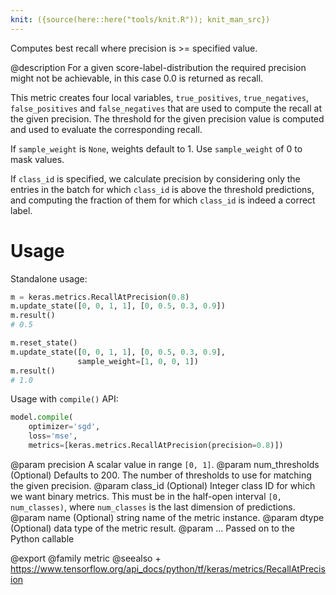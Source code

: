 ```yaml
---
knit: ({source(here::here("tools/knit.R")); knit_man_src})
---
```

Computes best recall where precision is >= specified value.

@description
For a given score-label-distribution the required precision might not
be achievable, in this case 0.0 is returned as recall.

This metric creates four local variables, `true_positives`,
`true_negatives`, `false_positives` and `false_negatives` that are used to
compute the recall at the given precision. The threshold for the given
precision value is computed and used to evaluate the corresponding recall.

If `sample_weight` is `None`, weights default to 1.
Use `sample_weight` of 0 to mask values.

If `class_id` is specified, we calculate precision by considering only the
entries in the batch for which `class_id` is above the threshold
predictions, and computing the fraction of them for which `class_id` is
indeed a correct label.

# Usage
Standalone usage:

```python
m = keras.metrics.RecallAtPrecision(0.8)
m.update_state([0, 0, 1, 1], [0, 0.5, 0.3, 0.9])
m.result()
# 0.5
```

```python
m.reset_state()
m.update_state([0, 0, 1, 1], [0, 0.5, 0.3, 0.9],
               sample_weight=[1, 0, 0, 1])
m.result()
# 1.0
```

Usage with `compile()` API:

```python
model.compile(
    optimizer='sgd',
    loss='mse',
    metrics=[keras.metrics.RecallAtPrecision(precision=0.8)])
```

@param precision A scalar value in range `[0, 1]`.
@param num_thresholds (Optional) Defaults to 200. The number of thresholds
    to use for matching the given precision.
@param class_id (Optional) Integer class ID for which we want binary metrics.
    This must be in the half-open interval `[0, num_classes)`, where
    `num_classes` is the last dimension of predictions.
@param name (Optional) string name of the metric instance.
@param dtype (Optional) data type of the metric result.
@param ... Passed on to the Python callable

@export
@family metric
@seealso
+ <https://www.tensorflow.org/api_docs/python/tf/keras/metrics/RecallAtPrecision>
